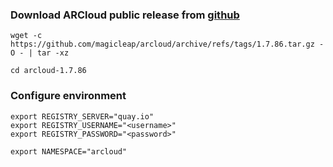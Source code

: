 ### Download ARCloud public release from [github](https://github.com/magicleap/arcloud/releases)
```shell
wget -c https://github.com/magicleap/arcloud/archive/refs/tags/1.7.86.tar.gz -O - | tar -xz

```

```shell
cd arcloud-1.7.86
```

### Configure environment
```shell
export REGISTRY_SERVER="quay.io"
export REGISTRY_USERNAME="<username>"
export REGISTRY_PASSWORD="<password>"
```
```shell
export NAMESPACE="arcloud"
```